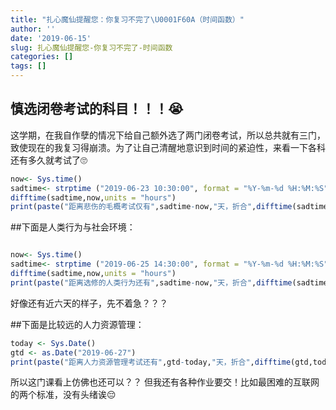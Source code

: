 ```yaml
---
title: "扎心魔仙提醒您：你复习不完了\U0001F60A（时间函数）"
author: ''
date: '2019-06-15'
slug: 扎心魔仙提醒您-你复习不完了-时间函数
categories: []
tags: []
---
```

## 慎选闭卷考试的科目！！！😭

这学期，在我自作孽的情况下给自己额外选了两门闭卷考试，所以总共就有三门，致使现在的我复习得崩溃。为了让自己清醒地意识到时间的紧迫性，来看一下各科还有多久就考试了🙄

```r
now<- Sys.time()
sadtime<- strptime ("2019-06-23 10:30:00", format = "%Y-%m-%d %H:%M:%S")
difftime(sadtime,now,units = "hours")
print(paste("距离悲伤的毛概考试仅有",sadtime-now,"天，折合",difftime(sadtime,now,units = "hours"),"小时",difftime(sadtime,now,units = "mins"),"分钟",difftime(sadtime,now, units = "secs"),"秒"))
```

##下面是人类行为与社会环境：
```r
```


```r
now<- Sys.time()
sadtime<- strptime ("2019-06-25 14:30:00", format = "%Y-%m-%d %H:%M:%S")
difftime(sadtime,now,units = "hours")
print(paste("距离选修的人类行为还有",sadtime-now,"天，折合",difftime(sadtime,now,units = "hours"),"小时",difftime(sadtime,now,units = "mins"),"分钟",difftime(sadtime,now, units = "secs"),"秒"))
```
好像还有近六天的样子，先不着急？？？

##下面是比较远的人力资源管理：
```r
today <- Sys.Date()
gtd <- as.Date("2019-06-27")   
print(paste("距离人力资源管理考试还有",gtd-today,"天，折合",difftime(gtd,today,units="hours"),"小时",difftime(gtd,today,units = "mins"),"分钟",difftime(gtd,today, units = "secs"),"秒"))
```
所以这门课看上仿佛也还可以？？
但我还有各种作业要交！比如最困难的互联网的两个标准，没有头绪诶😔
